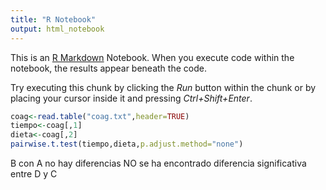 ```yaml
---
title: "R Notebook"
output: html_notebook
---
```


This is an [R Markdown](http://rmarkdown.rstudio.com) Notebook. When you execute code within the notebook, the results appear beneath the code. 

Try executing this chunk by clicking the *Run* button within the chunk or by placing your cursor inside it and pressing *Ctrl+Shift+Enter*. 

```r
coag<-read.table("coag.txt",header=TRUE)
tiempo<-coag[,1]
dieta<-coag[,2]
pairwise.t.test(tiempo,dieta,p.adjust.method="none")
```

B con A no hay diferencias
NO se ha encontrado diferencia significativa entre D y C


